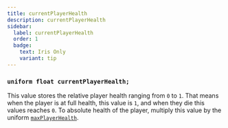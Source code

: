 ```yaml
---
title: currentPlayerHealth
description: currentPlayerHealth
sidebar:
  label: currentPlayerHealth
  order: 1
  badge:
    text: Iris Only
    variant: tip
---
```


### `uniform float currentPlayerHealth;`

This value stores the relative player health ranging from `0` to `1`. That means when the player is at full health, this value is `1`, and when they die this values reaches `0`. To absolute health of the player, multiply this value by the uniform [`maxPlayerHealth`](](/reference/uniforms/general/maxplayerhealth/)).